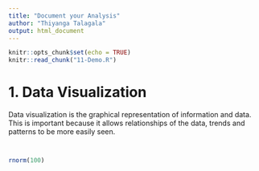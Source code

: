 ```yaml
---
title: "Document your Analysis"
author: "Thiyanga Talagala"
output: html_document
---
```


```r
knitr::opts_chunk$set(echo = TRUE)
knitr::read_chunk("11-Demo.R")
```

# 1. Data Visualization

Data visualization is the graphical representation of information and data. This is important because it allows relationships of the data, trends and patterns to be more easily seen.

```r

```

```r

```

```r
rnorm(100)
```